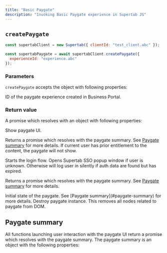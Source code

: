 ```yaml
---
title: "Basic Paygate"
description: "Invoking Basic Paygate experience in Supertab JS"
---
```



## `createPaygate`

```javascript
const supertabClient = new Supertab({ clientId: "test_client.abc" });

const supertabPaygate = await supertabClient.createPaygate({
  experienceId: "experience.abc"
});
```

### Parameters

`createPaygate` accepts the object with following properties:

<ParamField path="experienceId" type="string" required>
  ID of the paygate experience created in Business Portal.
</ParamField>

### Return value

A promise which resolves with an object with following properties:

<ResponseField name="show" type="function">
  Show paygate UI.

  Returns a promise which resolves with the paygate summary. See [Paygate summary](#paygate-summary) for more details.
  <Info>
    If current user has prior entitlement to the content, the paygate will not
    show.
  </Info>
</ResponseField>

<ResponseField name="logIn" type="function">
  Starts the login flow. Opens Supertab SSO popup window if user is unknown.
  Otherwise will log user in silently if auth data are found but has expired.

  Returns a promise which resolves with the paygate summary. See [Paygate summary](#paygate-summary) for more details.
</ResponseField>

<ResponseField name="initialState" type="object">
  Initial state of the paygate. See [Paygate summary](#paygate-summary) for more details.
</ResponseField>

<ResponseField name="destroy" type="function">
  Destroy paygate instance. This removes all nodes related to paygate from DOM.
</ResponseField>

## Paygate summary

All functions launching user interaction with the paygate UI return a promise which resolves with the paygate summary. The paygate summary is an object with the following properties:

<ExperienceStateSummary />
